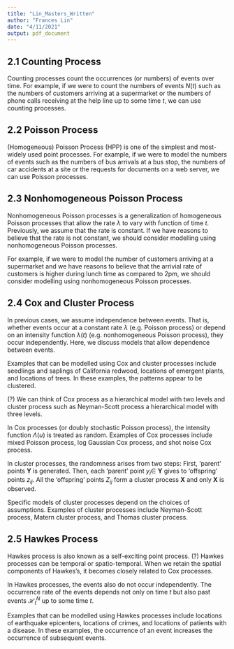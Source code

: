 ```yaml
---
title: "Lin_Masters_Written"
author: "Frances Lin"
date: "4/11/2021"
output: pdf_document
---
```


## 2.1 Counting Process

Counting processes count the occurrences (or numbers) of events over time. For example, if we were to count the numbers of events $N(t)$ such as the numbers of customers arriving at a supermarket or the numbers of phone calls receiving at the help line up to some time $t$, we can use counting processes.




## 2.2 Poisson Process

(Homogeneous) Poisson Process (HPP) is one of the simplest and most-widely used point processes. For example, if we were to model the numbers of events such as the numbers of bus arrivals at a bus stop, the numbers of car accidents at a site or the requests for documents on a web server, we can use Poisson processes.




## 2.3 Nonhomogeneous Poisson Process

Nonhomogeneous Poisson processes is a generalization of homogeneous Poisson processes that allow the rate $\lambda$ to vary with function of time $t$. Previously, we assume that the rate is constant. If we have reasons to believe that the rate is not constant, we should consider modelling using nonhomogeneous Poisson processes.

For example, if we were to model the number of customers arriving at a supermarket and we have reasons to believe that the arrivial rate of customers is higher during lunch time as compared to 2pm, we should consider modelling using nonhomogeneous Poisson processes. 




## 2.4 Cox and Cluster Process

In previous cases, we assume independence between events. That is, whether events occur at a constant rate $\lambda$ (e.g. Poisson process) or depend on an intensity function $\lambda (t)$ (e.g. nonhomogeneous Poisson process), they occur independently. Here, we discuss models that allow dependence between events. 

Examples that can be modelled using Cox and cluster processes include seedlings and saplings of California redwood, locations of emergent plants, and locations of trees. In these examples, the patterns appear to be clustered. 

(?) We can think of Cox process as a hierarchical model with two levels and cluster process such as Neyman-Scott process a hierarchical model with three levels. 

In Cox processes (or doubly stochastic Poisson process), the intensity function $\Lambda (u)$ is treated as random. Examples of Cox processes include mixed Poisson process, log Gaussian Cox process, and shot noise Cox process. 

In cluster processes, the randomness arises from two steps: First, 'parent' points **Y** is generated. Then, each 'parent' point $y_i \in$ **Y** gives to 'offspring' points $z_{ij}$. All the 'offspring' points $Z_{ij}$ form a cluster process **X** and only **X** is observed.

Specific models of cluster processes depend on the choices of assumptions. Examples of cluster processes include Neyman-Scott process, Matern cluster process, and Thomas cluster process. 




## 2.5 Hawkes Process 

Hawkes process is also known as a self-exciting point process. (?) Hawkes processes can be temporal or spatio-temporal. When we retain the spatial components of Hawkes's, it becomes closely related to Cox processes.

In Hawkes processes, the events also do not occur independently. The occurrence rate of the events depends not only on time $t$ but also past events $\mathcal{H}_{t}^{N}$ up to some time $t$. 

Examples that can be modelled using Hawkes processes include locations of earthquake epicenters, locations of crimes, and locations of patients with a disease. In these examples, the occurrence of an event increases the occurrence of subsequent events. 




